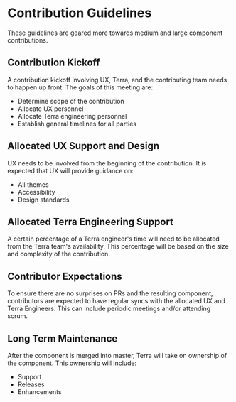 # Contribution Guidelines

These guidelines are geared more towards medium and large component contributions.

## Contribution Kickoff

A contribution kickoff involving UX, Terra, and the contributing team needs to happen up front. The goals of this meeting are:

* Determine scope of the contribution
* Allocate UX personnel
* Allocate Terra engineering personnel
* Establish general timelines for all parties

## Allocated UX Support and Design

UX needs to be involved from the beginning of the contribution. It is expected that UX will provide guidance on:

* All themes
* Accessibility
* Design standards

## Allocated Terra Engineering Support

A certain percentage of a Terra engineer's time will need to be allocated from the Terra team's availability. This percentage will be based on the size and complexity of the contribution.

## Contributor Expectations

To ensure there are no surprises on PRs and the resulting component, contributors are expected to have regular syncs with the allocated UX and Terra Engineers. This can include periodic meetings and/or attending scrum.

## Long Term Maintenance

After the component is merged into master, Terra will take on ownership of the component.  This ownership will include:

* Support
* Releases
* Enhancements